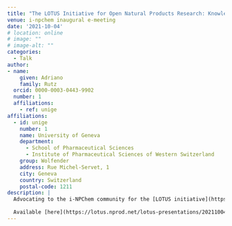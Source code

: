 ```yaml
---
title: "The LOTUS Initiative for Open Natural Products Research: Knowledge Management through Wikidata"
venue: i-npchem inaugural e-meeting
date: '2021-10-04'
# location: online
# image: ""
# image-alt: ""
categories:
  - Talk
author: 
- name: 
    given: Adriano 
    family: Rutz
  orcid: 0000-0003-0443-9902
  number: 1
  affiliations:
    - ref: unige
affiliations:
  - id: unige
    number: 1
    name: University of Geneva
    department: 
      - School of Pharmaceutical Sciences
      - Institute of Pharmaceutical Sciences of Western Switzerland
    group: Wolfender
    address: Rue Michel-Servet, 1
    city: Geneva
    country: Switzerland
    postal-code: 1211
description: |
  Advocating to the i-NPChem community for the [LOTUS initiative](https://lotus.nprod.net/). 
  
  Available [here](https://lotus.nprod.net/lotus-presentations/20211004_inpchem/index.html).
---
```


